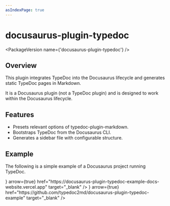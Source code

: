 ```yaml
---
asIndexPage: true
---
```



# docusaurus-plugin-typedoc

<PackageVersion name={'docusaurus-plugin-typedoc'} />

## Overview

This plugin integrates TypeDoc into the Docusaurus lifecycle and generates static TypeDoc pages in Markdown.

It is a Docusaurus plugin (not a TypeDoc plugin) and is designed to work within the Docusaurus lifecycle.

## Features

- Presets relevant options of typedoc-plugin-markdown.
- Bootstraps TypeDoc from the Docusaurus CLI.
- Generates a sidebar file with configurable structure.

## Example

The following is a simple example of a Docusaurus project running TypeDoc.

<Cards num={2}>
  <Cards.Card
    title="View Demo Site"
    icon={<FontAwesomeIcon icon={faGlobe} />}
    arrow={true}
    href="https://docusaurus-plugin-typedoc-example-docs-website.vercel.app"
    target="_blank"
  />
  <Cards.Card
    title="View Code on GitHub"
    icon={<FontAwesomeIcon icon={faGithub} />}
    arrow={true}
    href="https://github.com/typedoc2md/docusaurus-plugin-typedoc-example"
    target="_blank"
  />
</Cards>

